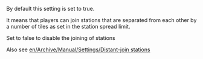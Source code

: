 By default this setting is set to true.

It means that players can join stations that are separated from each other by a number of tiles as set in the station spread limit. 

Set to false to disable the joining of stations

Also see [[en/Archive/Manual/Settings/Distant-join stations]]